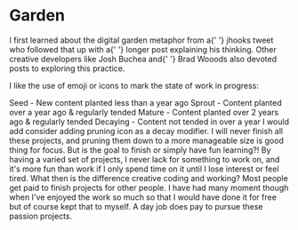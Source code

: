 
<Meta title="design system/organisms/garden" />

# Garden

<Paragraph>
  I first learned about the digital garden metaphor from a{' '}
  <Link url="https://twitter.com/jhooks/status/1258097024139849729">jhooks tweet</Link> who followed that up with a{' '}
  <Link url="https://joelhooks.com/digital-garden">longer post</Link> explaining his thinking.
</Paragraph>

<Paragraph>
  Other creative developers like <Link url="https://joshbuchea.com/whats-a-digital-garden/">Josh Buchea</Link> and{' '}
  <Link url="https://garden.bradwoods.io/about">Brad Wooods</Link> also devoted posts to exploring this practice.
</Paragraph>

<Paragraph>I like the use of emoji or icons to mark the state of work in progress:</Paragraph>

<List>
  <ListItem>Seed - New content planted less than a year ago</ListItem>
  <ListItem>Sprout - Content planted over a year ago & regularly tended</ListItem>
  <ListItem>Mature - Content planted over 2 years ago & regularly tended</ListItem>
  <ListItem>Decaying - Content not tended in over a year</ListItem>
</List>

<Paragraph>
  I would add consider adding pruning icon as a decay modifier. I will never finish all these projects, and pruning them
  down to a more manageable size is good thing for focus. But is the goal to finish or simply have fun learning?! By
  having a varied set of projects, I never lack for something to work on, and it's more fun than work if I only spend
  time on it until I lose interest or feel tired.
</Paragraph>

<Paragraph>
  What then is the difference creative coding and working? Most people get paid to finish projects for other people. I
  have had many moment though when I've enjoyed the work so much so that I would have done it for free but of course
  kept that to myself. A day job does pay to pursue these passion projects.
</Paragraph>

<Canvas>
  <Story name="garden">
    <Garden
      config={{
        url: 'https://i.pinimg.com/originals/c2/99/c8/c299c825b1d9adf653a03760880c2d81.jpg',
        a11y: 'wolf',
        text: 'Wolf',
        route: '/login',
      }}
    />
  </Story>
</Canvas>
